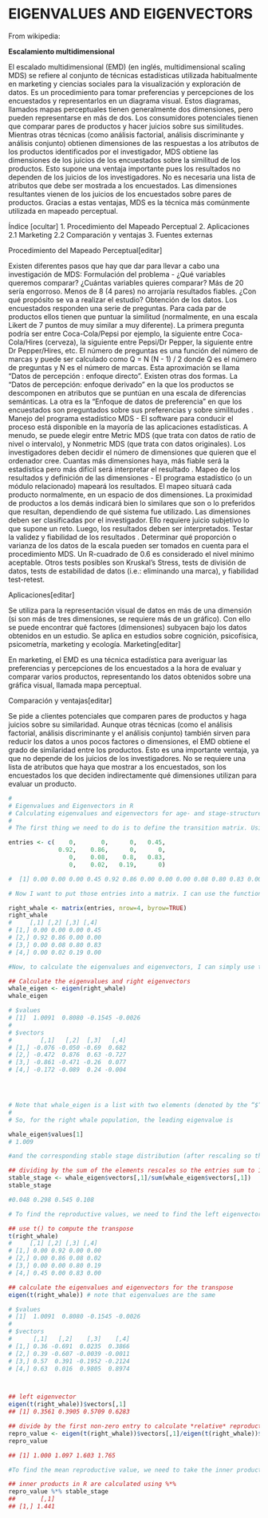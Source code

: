 
EIGENVALUES AND EIGENVECTORS
================================

From wikipedia:

**Escalamiento multidimensional**

El escalado multidimensional (EMD) (en inglés, multidimensional scaling MDS) se refiere al conjunto de técnicas estadísticas utilizada habitualmente en marketing y ciencias sociales para la visualización y exploración de datos. Es un procedimiento para tomar preferencias y percepciones de los encuestados y representarlos en un diagrama visual. Estos diagramas, llamados mapas perceptuales tienen generalmente dos dimensiones, pero pueden representarse en más de dos. Los consumidores potenciales tienen que comparar pares de productos y hacer juicios sobre sus similitudes. Mientras otras técnicas (como análisis factorial, análisis discriminante y análisis conjunto) obtienen dimensiones de las respuestas a los atributos de los productos identificados por el investigador, MDS obtiene las dimensiones de los juicios de los encuestados sobre la similitud de los productos. Esto supone una ventaja importante pues los resultados no dependen de los juicios de los investigadores. No es necesaria una lista de atributos que debe ser mostrada a los encuestados. Las dimensiones resultantes vienen de los juicios de los encuestados sobre pares de productos. Gracias a estas ventajas, MDS es la técnica más comúnmente utilizada en mapeado perceptual.

Índice  [ocultar] 
1. Procedimiento del Mapeado Perceptual
2. Aplicaciones
2.1	Marketing
2.2	Comparación y ventajas
3. Fuentes externas

Procedimiento del Mapeado Perceptual[editar]

Existen diferentes pasos que hay que dar para llevar a cabo una investigación de MDS:
Formulación del problema - ¿Qué variables queremos comparar? ¿Cuántas variables quieres comparar? Más de 20 sería engorroso. Menos de 8 (4 pares) no arrojaría resultados fiables. ¿Con qué propósito se va a realizar el estudio?
Obtención de los datos. Los encuestados responden una serie de preguntas. Para cada par de productos ellos tienen que puntuar la similitud (normalmente, en una escala Likert de 7 puntos de muy similar a muy diferente). La primera pregunta podría ser entre Coca-Cola/Pepsi por ejemplo, la siguiente entre Coca-Cola/Hires (cerveza), la siguiente entre Pepsi/Dr Pepper, la siguiente entre Dr Pepper/Hires, etc. El número de preguntas es una función del número de marcas y puede ser calculado como Q = N (N - 1) / 2 donde Q es el número de preguntas y N es el número de marcas. Esta aproximación se llama “Datos de percepción : enfoque directo”. Existen otras dos formas. La "Datos de percepción: enfoque derivado" en la que los productos se descomponen en atributos que se puntúan en una escala de diferencias semánticas. La otra es la "Enfoque de datos de preferencia" en que los encuestados son preguntados sobre sus preferencias y sobre similitudes
.
Manejo del programa estadístico MDS - El software para conducir el proceso está disponible en la mayoría de las aplicaciones estadísticas. A menudo, se puede elegir entre Metric MDS (que trata con datos de ratio de nivel o intervalo), y Nonmetric MDS (que trata con datos originales). Los investigadores deben decidir el número de dimensiones que quieren que el ordenador cree. Cuantas más dimensiones haya, más fiable será la estadística pero más difícil será interpretar el resultado
.
Mapeo de los resultados y definición de las dimensiones - El programa estadístico (o un módulo relacionado) mapeará los resultados. El mapeo situará cada producto normalmente, en un espacio de dos dimensiones. La proximidad de productos a los demás indicará bien lo similares que son o lo preferidos que resultan, dependiendo de qué sistema fue utilizado. Las dimensiones deben ser clasificadas por el investigador. Ello requiere juicio subjetivo lo que supone un reto. Luego, los resultados deben ser interpretados.
Testar la validez y fiabilidad de los resultados . Determinar qué proporción o varianza de los datos de la escala pueden ser tomados en cuenta para el procedimiento MDS. Un R-cuadrado de 0.6 es considerado el nivel mínimo aceptable. Otros tests posibles son Kruskal’s Stress, tests de división de datos, tests de estabilidad de datos (i.e.: eliminando una marca), y fiabilidad test-retest.

Aplicaciones[editar]

Se utiliza para la representación visual de datos en más de una dimensión (si son más de tres dimensiones, se requiere más de un gráfico).
Con ello se puede encontrar qué factores (dimensiones) subyacen bajo los datos obtenidos en un estudio. Se aplica en estudios sobre cognición, psicofísica, psicometría, marketing y ecología.
Marketing[editar]

En marketing, el EMD es una técnica estadística para averiguar las preferencias y percepciones de los encuestados a la hora de evaluar y comparar varios productos, representando los datos obtenidos sobre una gráfica visual, llamada mapa perceptual.

Comparación y ventajas[editar]


Se pide a clientes potenciales que comparen pares de productos y haga juicios sobre su similaridad. Aunque otras técnicas (como el análisis factorial, análisis discriminante y el análisis conjunto) también sirven para reducir los datos a unos pocos factores o dimensiones, el EMD obtiene el grado de similaridad entre los productos. Esto es una importante ventaja, ya que no depende de los juicios de los investigadores. No se requiere una lista de atributos que haya que mostrar a los encuestados, son los encuestados los que deciden indirectamente qué dimensiones utilizan para evaluar un producto.


````r

# 
# Eigenvalues and Eigenvectors in R
# Calculating eigenvalues and eigenvectors for age- and stage-structured populations is made very simple by computers. Here I show how to calculate the eigenvalues and eigenvectors for the right whale population example from class.
# 
# The first thing we need to do is to define the transition matrix. Using the function c(), let’s put all of the entries in the transition matrix into one long vector - since there are four stages, my vector will have 16 entries in it. We will put the entries in row-wise, so the first four entries will be the top row of the transition matrix, the next four entries will be the second row, and so on. Note that I have put the entries on separate lines to make it clear how they fill in the matrix, but this is not require

entries <- c(    0,       0,      0,   0.45,
              0.92,    0.86,      0,      0,
                 0,    0.08,    0.8,   0.83,
                 0,    0.02,   0.19,      0)

#  [1] 0.00 0.00 0.00 0.45 0.92 0.86 0.00 0.00 0.00 0.08 0.80 0.83 0.00 0.02 0.19 0.00

# Now I want to put those entries into a matrix. I can use the function matrix() to do this. I am going to specify two options to this function: nrow, which tells matrix how many rows the function will have, and byrow, which tells matrix to put the first four entries into the first row, rather than the first column.

right_whale <- matrix(entries, nrow=4, byrow=TRUE)
right_whale
#     [,1] [,2] [,3] [,4]
# [1,] 0.00 0.00 0.00 0.45
# [2,] 0.92 0.86 0.00 0.00
# [3,] 0.00 0.08 0.80 0.83
# [4,] 0.00 0.02 0.19 0.00

#Now, to calculate the eigenvalues and eigenvectors, I can simply use the function eigen():

## Calculate the eigenvalues and right eigenvectors
whale_eigen <- eigen(right_whale)
whale_eigen 

# $values
# [1]  1.0091  0.8080 -0.1545 -0.0026
# 
# $vectors
#        [,1]   [,2]  [,3]   [,4]
# [1,] -0.076 -0.050 -0.69  0.682
# [2,] -0.472  0.876  0.63 -0.727
# [3,] -0.861 -0.471 -0.26  0.077
# [4,] -0.172 -0.089  0.24 -0.004




# Note that whale_eigen is a list with two elements (denoted by the “$”), values and vectors. As you might expect, whale_eigen$values are the four eigenvalues, stored as a vector. The leading eigenvalue is the first entry in the vector. whale_eigen$vectors gives the corresponding right eigenvectors, stored as a matrix. The right eigenvector associated with the dominant eigenvalue is stored in the first column of the matrix.
# 
# So, for the right whale population, the leading eigenvalue is

whale_eigen$values[1]
# 1.009

#and the corresponding stable stage distribution (after rescaling so the elements of the vector sum to 1) is

## dividing by the sum of the elements rescales so the entries sum to 1
stable_stage <- whale_eigen$vectors[,1]/sum(whale_eigen$vectors[,1]) 
stable_stage

#0.048 0.298 0.545 0.108

# To find the reproductive values, we need to find the left eigenvectors. It turns out that the left eigenvectors of any matrix are equal to the right eigenvectors of the transpose matrix. So, if we take the transpose and use eigen(), we can easily find the left eigenvector, and then the reproductive values:

## use t() to compute the transpose
t(right_whale)
#     [,1] [,2] [,3] [,4]
# [1,] 0.00 0.92 0.00 0.00
# [2,] 0.00 0.86 0.08 0.02
# [3,] 0.00 0.00 0.80 0.19
# [4,] 0.45 0.00 0.83 0.00

## calculate the eigenvalues and eigenvectors for the transpose
eigen(t(right_whale)) # note that eigenvalues are the same

# $values
# [1]  1.0091  0.8080 -0.1545 -0.0026
# 
# $vectors
#      [,1]   [,2]    [,3]    [,4]
# [1,] 0.36 -0.691  0.0235  0.3866
# [2,] 0.39 -0.607 -0.0039 -0.0011
# [3,] 0.57  0.391 -0.1952 -0.2124
# [4,] 0.63  0.016  0.9805  0.8974



## left eigenvector
eigen(t(right_whale))$vectors[,1]
## [1] 0.3561 0.3905 0.5709 0.6283

## divide by the first non-zero entry to calculate *relative* reproductive values
repro_value <- eigen(t(right_whale))$vectors[,1]/eigen(t(right_whale))$vectors[1,1]
repro_value

## [1] 1.000 1.097 1.603 1.765

#To find the mean reproductive value, we need to take the inner product of the reproductive values and the stable stage distribution.

## inner products in R are calculated using %*%
repro_value %*% stable_stage
##       [,1]
## [1,] 1.441
`````